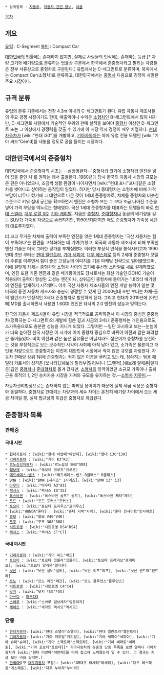  * 상위항목 : [[자동차]], [[자동차 관련 정보]], [[차급]]

[[목차]]

== 개요 ==
[[유럽]] : C-Segment
[[북미]] : Compact Car

[[대한민국]]의 법률에는 존재하지 않지만, 실제로 사람들의 인식에는 존재하는 등급.[* 차량 크기와 배기량으로 분류하는 법률상 구분에서 한국에서 준중형차라고 팔리는 차량들은 전부 서류상으로 중형차로 구분된다.] 유럽에서는 C-세그먼트로 분류하며, 북미에서는 Compact Car(소형차)로 분류하고, 대한민국에서는 [[중형차]] 다음으로 경쟁이 치열한 주요 시장이다.

== 규격 분류 ==
유럽의 분류 기준에서는 전장 4.3m 이내의 C-세그먼트가 된다. 유럽 자동차 제조사들의 주요 경쟁 시장이기도 한데, 매출액이나 수익은 [[소형차]]인 B-세그먼트에서 많이 내지만, C-세그먼트 차량에서 기술적인 우위와 판매 실적을 보여야 [[중형차]] 이상인 D-세그먼트 또는 그 이상에서 경쟁력을 갖출 수 있기에 이 시장 역시 경쟁이 매우 치열하다. [[현대자동차]]가 [wiki:"현대 i30"]을 개발하고, [[기아자동차]]는 아예 유럽 전용 모델인 [wiki:"기아 씨드"Cee'd]를 내놓을 정도로 공을 들이는 시장이다.

== 대한민국에서의 준중형차 ==
대한민국에서 준중형차의 시초는 --심장병환자--'중형차급 크기에 소형차급 엔진을 넣어 값을 줄인 차'를 원하는 데서 출발한다. 1980년대 당시 한국의 자동차 시장의 규모는 큰 편은 아니었으나, 조금씩 생활 환경이 나아지면서 [wiki:"현대 포니"포니]같은 소형차를 벗어나고 싶어하는 움직임이 일었다. 하지만 당시 중대형차는 소형차에 비해 가격 부담이 너무나 컸기에 그 대안으로 나온 것이 1세대 준중형차로, 차체를 중형차와 비슷한 수준으로 키워 실내 공간을 확보하면서 엔진은 소형차 또는 그 보다 조금 나아진 수준을 넣어 가격 부담을 억누르는 형태였다. 국산 1세대 준중형차를 대표하는 모델들이 바로 [[현대 스텔라]], [[대우 로얄|대우 로얄 XQ]], [[기아 캐피탈]]. 지금은 [[중형차]], [[준대형차]]나 동급의 배기량을 갖는 [[SUV]]가 가족용 차량으로 손꼽히지만, 1990년대까지만 해도 준중형차가 가족용 세단의 대표주자였다. 

더 크고 무거운 차체에 출력이 부족한 엔진을 얹은 1세대 준중형차는 '국산 자동차는 힘이 부족하다'는 편견을 고착화하는 데 기여(?)했고, 외국의 자동차 제조사에 비해 부족한 엔진 기술은 더욱 그러한 평가를 부채질했다. 이러한 부정적 인식을 불식시키고자 1990년대 초반 부터는 [[현대 엘란트라]], [[기아 세피아]], [[대우 에스페로]] 등의 2세대 준중형차 모델이 주류를 이루면서 힘이 좋은 고성능의 이미지를 기본 마케팅 전략으로 밀어붙였으며, 이에 걸맞게 차체는 중형차와 소형차 사이의 크기에 유선형 스타일로 새로 설계하였으며, 엔진 또한 기존 엔진과 같은 배기량이라도 당시로서는 최신 기술인 DOHC 기술이 적용되어 출력이 향상된 고성능 엔진이나, 상위급인 중형차에 들어가는 1.8리터 배기량의 엔진을 탑재하기 시작했다. 이후 국산 자동차 제조사들의 엔진 개발 능력이 일본 및 미국의 중견 자동차 제조사와 충분히 경쟁할 수 있게 된 2000년대 초반 부터는 차체-출력 밸런스가 안정적인 3세대 준중형차로 발전하게 된다. 그리고 현대가 2010년에 [아반떼]MD를 출시하면서 사용한 1.6GDI 엔진은 타사의 2.0 엔진의 성능과 맞먹는다.

한국의 자동차 제조사들이 유럽 시장을 적극적으로 공략하면서 이 시장의 중심인 준중형차(정확히는 C-세그먼트)의 개발에 힘쓴 결과 지금의 3세대 준중형차는 개인용으로도, 소가족용으로도 충분한 성능을 지니게 되었다. 그렇지만 --일단 과시하고 보는--눈높이가 더욱 높아진 한국 시장은 이 시기에 이미 중형차 중심으로 바뀌어 이전과 같은 화려함은 줄어들었다. 비록 이전과 같은 높은 점유율은 아닐지라도 젊은이가 중형차를 운전하는 것을 부정적으로 보는 보수적인 시각이 사회에 아직 남아 있고, 소가족은 물론이고 개인용 차량으로도 준중형차는 여전히 대한민국 시장에서 적지 않은 규모를 자랑한다. 자동차 판매량 상위 1위에 준중형차는 적지 않은 이름을 올리고 있는데, 정확히는 범용 패밀리 카로서의 성격은 [쏘나타],[쉐보레 말리부|말리부]나 [그랜저],[쉐보레 알페온|알페온]급인 [[중형차]]나 [[준대형차]]로 옮겨 갔지만, [[소형차]]의 영역이었던 소규모 가족이나 출퇴근용 목적의 1, 2인 승차자용 시장을 가져와 규모를 유지하는 것.--[[소형차]] [[지못미]].--

자동차관리법상으로는 존재하지 않는 마케팅 용어이기 때문에 실제 세금 적용은 중형차와 동일하다. 중형차로 판매되는 차량과의 세수 차이는 온전히 배기량 차이에서 오는 세금 차이일 뿐, 실제 법규상의 취급은 중형차로 취급된다.

== 준중형차 목록  ==
=== 판매중 ===
==== 국내 시판 ====
 * [[현대자동차]] : [wiki:"현대 아반떼"아반떼], [wiki:"현대 i30"i30]
 * [[기아자동차]] : [wiki:"기아 K3"K3]
 * [[르노삼성자동차]] : [wiki:"르노삼성 SM3"SM3]
 * [[쉐보레]] : [wiki:"쉐보레 크루즈"크루즈]
 * [[메르세데스-벤츠]] : [wiki:"메르세데스-벤츠 B클래스" B클래스]
 * [[BMW]] : [wiki:"BMW 1시리즈" 1시리즈], [wiki:"BMW i3" i3]
 * [[아우디]] : [wiki:"아우디 A3"A3]
 * [[렉서스]] : [wiki:"렉서스 IS"IS]
 * [[폭스바겐]] : [wiki:"폭스바겐 골프" 골프], [wiki:"폭스바겐 제타"제타]
 * [[포드]] : [wiki:"포드 포커스"포커스]
 * [[토요타]] : [wiki:"토요타 프리우스"프리우스]
 * [wiki:"HONDA"혼다] : [wiki:"혼다 시빅"시빅], [wiki:"혼다 인사이트"인사이트]
 * [[볼보]] : [wiki:"볼보 V40"V40]
 * [[푸조]] : [wiki:"푸조 308"308]
 * [[시트로엥]] : [wiki:"시트로엥 DS4"DS4]
 * [[렉서스]] : [wiki:"렉서스 CT"CT]
==== 국내 미시판 ====
 * [[기아자동차]] : [wiki:"기아 씨드"씨드]
 * [[토요타]] : [wiki:"토요타 코롤라"코롤라], [wiki:"토요타 프레미오"프레미오], [wiki:"토요타 알리온"알리온]
 * [[닛산]] : [wiki:"닛산 실비"실비], [wiki:"닛산 리프"리프], [wiki:"닛산 센트라"센트라]
 * [[르노]] : [wiki:"르노 메간"메간], [wiki:"르노 플루언스"플루언스]
 * [[시트로엥]] : [wiki:"시트로엥 C4"C4]
 * [[닷지]] : [wiki:"닷지 다트"다트]
 * [[마쓰다]] : [[마쓰다3]]
 * [[스바루]] : [wiki:"스바루 임브레자"임프레자]
 * [[세아트]] : [wiki:"세아트 엑시오"엑시오]
=== 단종 ===
 * [[현대자동차]]: [wiki:"현대 스텔라"스텔라], [wiki:"현대 엘란트라"엘란트라]
 * [[기아자동차]]: [wiki:"기아 캐피탈"캐피탈], [wiki:"기아 세피아"세피아], [wiki:"기아 슈마"슈마], [wiki:"기아 스펙트라"스펙트라], [wiki:"기아 쎄라토"쎄라토], [wiki:"기아 포르테"포르테][* 기아자동차의 준중형 단종 목록을 보면 얼마나 기아자동차가 [wiki:"현대 아반떼"아반떼]를 따라 잡고자 노력했는지 알 수 있다. 그 결과는 지금 보는 바와 같지만.]
 * [[한국GM]](구 [[대우자동차]] 포함): [wiki:"GM대우 라세티"라세티], [wiki:"대우 에스페로"에스페로], [wiki:"대우 누비라"누비라]
